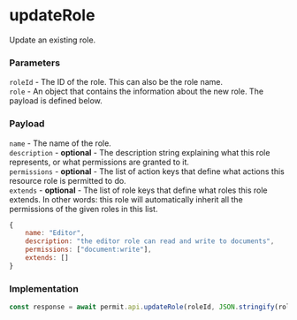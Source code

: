 # updateRole

Update an existing role.

### Parameters

`roleId` - The ID of the role. This can also be the role name. <br/>
`role` - An object that contains the information about the new role. The payload is defined below.<br/>

### Payload

`name` - The name of the role.<br/>
`description` - **optional** - The description string explaining what this role represents, or what permissions are granted to it.<br/>
`permissions` - **optional** - The list of action keys that define what actions this resource role is permitted to do.<br/>
`extends` - **optional** - The list of role keys that define what roles this role extends. In other words: this role will automatically inherit all the permissions of the given roles in this list.<br/>

```js
{
	name: "Editor",
	description: "the editor role can read and write to documents",
	permissions: ["document:write"],
	extends: []
}
```

### Implementation

```js
const response = await permit.api.updateRole(roleId, JSON.stringify(role));
```
